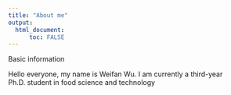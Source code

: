---
title: "About me"
output: 
  html_document:
      toc: FALSE
---

Basic information

Hello everyone, my name is Weifan Wu. I am currently a third-year Ph.D. student in food science and technology
